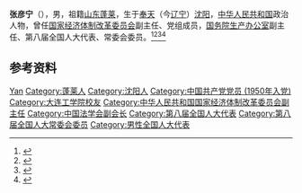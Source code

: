 {{Infobox officeholder
| 姓名          = 张彦宁
| 性別                      = 男
| 民族                        = 
| 出生日期                  = {{birth year and age|1927|11}}
| 出生地點                  = 
| 國籍                      = {{中华人民共和国}}
| 政黨                      = {{中國共產黨}}
| 母校                      = [[大连工学院|大连工学院]]
}}
'''张彦宁'''（{{bd|1927年|11月|}}），男，祖籍[[山东|山东]][[蓬莱县|蓬莱]]，生于[[奉天省|奉天]]（今[[辽宁|辽宁]]）[[沈阳|沈阳]]，[[中华人民共和国|中华人民共和国]]政治人物，曾任[[国家经济体制改革委员会|国家经济体制改革委员会]]副主任、党组成员，[[国务院生产办公室|国务院生产办公室]]副主任、第八届全国人大代表、常委会委员。<ref>{{Cite book|title=中华人民共和国职官志|author=何虎生, 李耀东, 向常福主编|publisher=中国社会出版社|year=2003|isbn=9787800883934|location=北京|pages=}}</ref><ref>{{Cite web|title=关于我们-常务副会长|url=http://gcchina.org.cn/china/cwfhz.htm|accessdate=2021-01-21|work=中国企业联合会、中国企业家协会|archive-date=2021-01-28|archive-url=https://web.archive.org/web/20210128080539/http://gcchina.org.cn/china/cwfhz.htm|dead-url=yes}}</ref><ref>{{Cite book|title=中国共产党人名大辞典|author=盛平主编|publisher=中国国际广播出版社|year=1991|isbn=|location=北京|pages=}}</ref><ref>{{cite book|title=中囯人名大辞典·现任党政军领导人物卷|author=廖盖隆等编|year=1990|publisher=上海辞书出版社|location=上海|page=}}</ref>

== 参考资料 ==
{{reflist}}

{{中国政治人物小作品}}
{{Navboxes
| title  = 张彦宁在[[中国法学会|中国法学会]]的职务
| list1  =
{{中国法学会第二届理事会}}
}}

{{Authority control}}
{{DEFAULTSORT:Zhang张}}
[[Category:张姓|Yan]]
[[Category:蓬莱人|Category:蓬莱人]]
[[Category:沈阳人|Category:沈阳人]]
[[Category:中国共产党党员_(1950年入党)|Category:中国共产党党员 (1950年入党)]]
[[Category:大连工学院校友|Category:大连工学院校友]]
[[Category:中华人民共和国国家经济体制改革委员会副主任|Category:中华人民共和国国家经济体制改革委员会副主任]]
[[Category:中国法学会副会长|Category:中国法学会副会长]]
[[Category:第八届全国人大代表|Category:第八届全国人大代表]]
[[Category:第八届全国人大常委会委员|Category:第八届全国人大常委会委员]]
[[Category:男性全国人大代表|Category:男性全国人大代表]]
